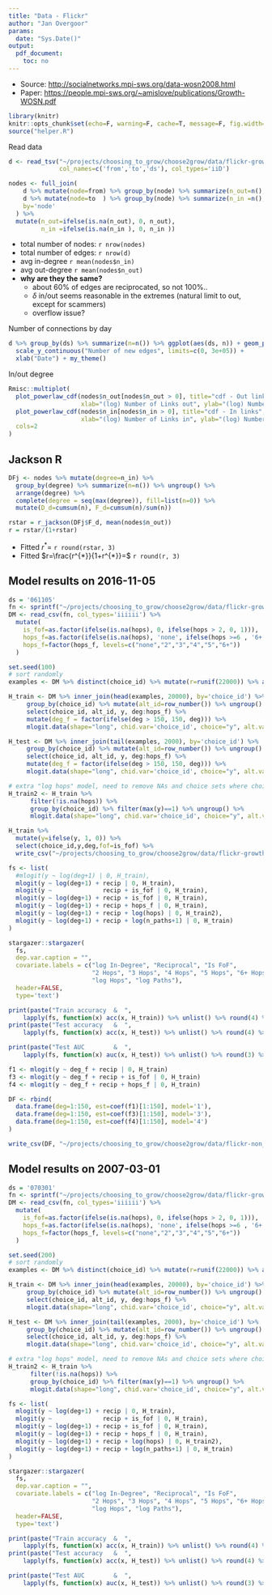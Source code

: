 ```yaml
---
title: "Data - Flickr"
author: "Jan Overgoor"
params:
  date: "Sys.Date()"
output:
  pdf_document:
    toc: no
---
```


* Source: [http://socialnetworks.mpi-sws.org/data-wosn2008.html](http://socialnetworks.mpi-sws.org/data-wosn2008.html)
* Paper:  [https://people.mpi-sws.org/~amislove/publications/Growth-WOSN.pdf](https://people.mpi-sws.org/~amislove/publications/Growth-WOSN.pdf)


```r
library(knitr)
knitr::opts_chunk$set(echo=F, warning=F, cache=T, message=F, fig.width=6, fig.height=2.5)
source("helper.R")
```

Read data

```r
d <- read_tsv("~/projects/choosing_to_grow/choose2grow/data/flickr-growth.txt.gz",
              col_names=c('from','to','ds'), col_types='iiD')

nodes <- full_join(
    d %>% mutate(node=from) %>% group_by(node) %>% summarize(n_out=n(), first_out=min(ds)),
    d %>% mutate(node=to  ) %>% group_by(node) %>% summarize(n_in =n(), first_in =max(ds)),
    by='node'
  ) %>%
  mutate(n_out=ifelse(is.na(n_out), 0, n_out),
         n_in =ifelse(is.na(n_in ), 0, n_in ))
```

* total number of nodes: `r nrow(nodes)`
* total number of edges: `r nrow(d)`
* avg in-degree `r mean(nodes$n_in)`
* avg out-degree `r mean(nodes$n_out)`
* **why are they the same?**
    - about 60% of edges are reciprocated, so not 100%..
    - $\delta$ in/out seems reasonable in the extremes (natural limit to out, except for scammers)
    - overflow issue?

Number of connections by day

```r
d %>% group_by(ds) %>% summarize(n=n()) %>% ggplot(aes(ds, n)) + geom_point() +
  scale_y_continuous("Number of new edges", limits=c(0, 3e+05)) +
  xlab("Date") + my_theme()
```

In/out degree

```r
Rmisc::multiplot(
  plot_powerlaw_cdf(nodes$n_out[nodes$n_out > 0], title="cdf - Out links",
                    xlab="(log) Number of Links out", ylab="(log) Number of Accounts"),
  plot_powerlaw_cdf(nodes$n_in[nodes$n_in > 0], title="cdf - In links",
                    xlab="(log) Number of Links in", ylab="(log) Number of Accounts"),
  cols=2
)
```


## Jackson R

```r
DFj <- nodes %>% mutate(degree=n_in) %>%
  group_by(degree) %>% summarize(n=n()) %>% ungroup() %>%
  arrange(degree) %>%
  complete(degree = seq(max(degree)), fill=list(n=0)) %>%
  mutate(D_d=cumsum(n), F_d=cumsum(n)/sum(n))

rstar = r_jackson(DFj$F_d, mean(nodes$n_out))
r = rstar/(1+rstar)
```

* Fitted $r^{*}=$ `r round(rstar, 3)`
* Fitted $r=\frac{r^{*}}{1+r^{*}}=$ `r round(r, 3)`


## Model results on 2016-11-05

```r
ds = '061105'
fn <- sprintf("~/projects/choosing_to_grow/choose2grow/data/flickr-growth_choices_%s.csv", ds)
DM <- read_csv(fn, col_types='iiiiii') %>%
  mutate(
    is_fof=as.factor(ifelse(is.na(hops), 0, ifelse(hops > 2, 0, 1))),
    hops_f=as.factor(ifelse(is.na(hops), 'none', ifelse(hops >=6 , '6+', as.character(hops)))),
    hops_f=factor(hops_f, levels=c("none","2","3","4","5","6+"))
  )
```

```r
set.seed(100)
# sort randomly
examples <- DM %>% distinct(choice_id) %>% mutate(r=runif(22000)) %>% arrange(r)

H_train <- DM %>% inner_join(head(examples, 20000), by='choice_id') %>%
     group_by(choice_id) %>% mutate(alt_id=row_number()) %>% ungroup() %>%
     select(choice_id, alt_id, y, deg:hops_f) %>%
     mutate(deg_f = factor(ifelse(deg > 150, 150, deg))) %>%
     mlogit.data(shape="long", chid.var='choice_id', choice="y", alt.var='alt_id')

H_test <- DM %>% inner_join(tail(examples, 2000), by='choice_id') %>%
     group_by(choice_id) %>% mutate(alt_id=row_number()) %>% ungroup() %>%
     select(choice_id, alt_id, y, deg:hops_f) %>%
     mutate(deg_f = factor(ifelse(deg > 150, 150, deg))) %>%
     mlogit.data(shape="long", chid.var='choice_id', choice="y", alt.var='alt_id')

# extra "log hops" model, need to remove NAs and choice sets where choice was NA
H_train2 <- H_train %>% 
      filter(!is.na(hops)) %>%
      group_by(choice_id) %>% filter(max(y)==1) %>% ungroup() %>%
      mlogit.data(shape="long", chid.var='choice_id', choice="y", alt.var='alt_id')
```

```r
H_train %>%
  mutate(y=ifelse(y, 1, 0)) %>%
  select(choice_id,y,deg,fof=is_fof) %>%
  write_csv("~/projects/choosing_to_grow/choose2grow/data/flickr-growth_choices_py.csv")
```

```r
fs <- list(
  #mlogit(y ~ log(deg+1) | 0, H_train),
  mlogit(y ~ log(deg+1) + recip | 0, H_train),
  mlogit(y ~              recip + is_fof | 0, H_train),
  mlogit(y ~ log(deg+1) + recip + is_fof | 0, H_train),
  mlogit(y ~ log(deg+1) + recip + hops_f | 0, H_train),
  mlogit(y ~ log(deg+1) + recip + log(hops) | 0, H_train2),
  mlogit(y ~ log(deg+1) + recip + log(n_paths+1) | 0, H_train)
)
```

```r
stargazer::stargazer(
  fs,
  dep.var.caption = "",
  covariate.labels = c("log In-Degree", "Reciprocal", "Is FoF",
                       "2 Hops", "3 Hops", "4 Hops", "5 Hops", "6+ Hops",
                       "log Hops", "log Paths"),
  header=FALSE, 
  type='text')
```

```r
print(paste("Train accuracy  &  ",
    lapply(fs, function(x) acc(x, H_train)) %>% unlist() %>% round(4) %>% paste(collapse=' & '), ' \\'))
print(paste("Test accuracy   &  ",
    lapply(fs, function(x) acc(x, H_test)) %>% unlist() %>% round(4) %>% paste(collapse=' & '), ' \\'))
```
```r
print(paste("Test AUC        &  ",
    lapply(fs, function(x) auc(x, H_test)) %>% unlist() %>% round(3) %>% paste(collapse=' & '), ' \\'))
```

```r
f1 <- mlogit(y ~ deg_f + recip | 0, H_train)
f3 <- mlogit(y ~ deg_f + recip + is_fof | 0, H_train)
f4 <- mlogit(y ~ deg_f + recip + hops_f | 0, H_train)

DF <- rbind(
  data.frame(deg=1:150, est=coef(f1)[1:150], model='1'),
  data.frame(deg=1:150, est=coef(f3)[1:150], model='3'),
  data.frame(deg=1:150, est=coef(f4)[1:150], model='4')
)

write_csv(DF, "~/projects/choosing_to_grow/choose2grow/data/flickr-non_parametric.csv")
```


\newpage
## Model results on 2007-03-01

```r
ds = '070301'
fn <- sprintf("~/projects/choosing_to_grow/choose2grow/data/flickr-growth_choices_%s.csv", ds)
DM <- read_csv(fn, col_types='iiiiii') %>%
  mutate(
    is_fof=as.factor(ifelse(is.na(hops), 0, ifelse(hops > 2, 0, 1))),
    hops_f=as.factor(ifelse(is.na(hops), 'none', ifelse(hops >=6 , '6+', as.character(hops)))),
    hops_f=factor(hops_f, levels=c("none","2","3","4","5","6+"))
  )
```

```r
set.seed(200)
# sort randomly
examples <- DM %>% distinct(choice_id) %>% mutate(r=runif(22000)) %>% arrange(r)

H_train <- DM %>% inner_join(head(examples, 20000), by='choice_id') %>%
     group_by(choice_id) %>% mutate(alt_id=row_number()) %>% ungroup() %>%
     select(choice_id, alt_id, y, deg:hops_f) %>%
     mlogit.data(shape="long", chid.var='choice_id', choice="y", alt.var='alt_id')

H_test <- DM %>% inner_join(tail(examples, 2000), by='choice_id') %>%
     group_by(choice_id) %>% mutate(alt_id=row_number()) %>% ungroup() %>%
     select(choice_id, alt_id, y, deg:hops_f) %>%
     mlogit.data(shape="long", chid.var='choice_id', choice="y", alt.var='alt_id')

# extra "log hops" model, need to remove NAs and choice sets where choice was NA
H_train2 <- H_train %>% 
      filter(!is.na(hops)) %>%
      group_by(choice_id) %>% filter(max(y)==1) %>% ungroup() %>%
      mlogit.data(shape="long", chid.var='choice_id', choice="y", alt.var='alt_id')
```

```r
fs <- list(
  mlogit(y ~ log(deg+1) + recip | 0, H_train),
  mlogit(y ~              recip + is_fof | 0, H_train),
  mlogit(y ~ log(deg+1) + recip + is_fof | 0, H_train),
  mlogit(y ~ log(deg+1) + recip + hops_f | 0, H_train),
  mlogit(y ~ log(deg+1) + recip + log(hops) | 0, H_train2),
  mlogit(y ~ log(deg+1) + recip + log(n_paths+1) | 0, H_train)
)
```

```r
stargazer::stargazer(
  fs,
  dep.var.caption = "",
  covariate.labels = c("log In-Degree", "Reciprocal", "Is FoF",
                       "2 Hops", "3 Hops", "4 Hops", "5 Hops", "6+ Hops",
                       "log Hops", "log Paths"),
  header=FALSE, 
  type='text')
```

```r
print(paste("Train accuracy  &  ",
    lapply(fs, function(x) acc(x, H_train)) %>% unlist() %>% round(4) %>% paste(collapse=' & '), ' \\'))
print(paste("Test accuracy   &  ",
    lapply(fs, function(x) acc(x, H_test)) %>% unlist() %>% round(4) %>% paste(collapse=' & '), ' \\'))
```
```r
print(paste("Test AUC        &  ",
    lapply(fs, function(x) auc(x, H_test)) %>% unlist() %>% round(3) %>% paste(collapse=' & '), ' \\'))
```
